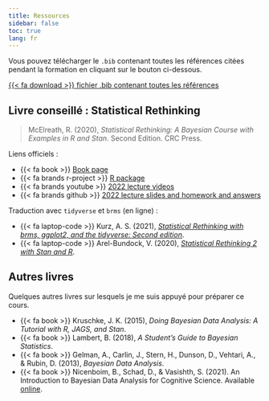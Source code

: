 ```yaml
---
title: Ressources
sidebar: false
toc: true
lang: fr
---
```


Vous pouvez télécharger le `.bib` contenant toutes les références citées pendant la formation en cliquant sur le bouton ci-dessous.

<p><a href="./files/bib/references.bib" class="btn btn-success" role="button">{{< fa download >}} fichier .bib contenant toutes les références </a></p>

## Livre conseillé : Statistical Rethinking

> McElreath, R. (2020), *Statistical Rethinking: A Bayesian Course with Examples in R and Stan*. Second Edition. CRC Press.

Liens officiels :

- {{< fa book >}} [Book page](https://xcelab.net/rm/statistical-rethinking/)
- {{< fa brands r-project >}} [R package](https://github.com/rmcelreath/rethinking)
- {{< fa brands youtube >}} [2022 lecture videos](https://www.youtube.com/playlist?list=PLDcUM9US4XdMROZ57-OIRtIK0aOynbgZN)
- {{< fa brands github >}} [2022 lecture slides and homework and answers](https://github.com/rmcelreath/stat_rethinking_2022)

Traduction avec `tidyverse` et `brms` (en ligne) :

- {{< fa laptop-code >}} Kurz, A. S. (2021), [*Statistical Rethinking with brms, ggplot2, and the tidyverse: Second edition*](https://bookdown.org/content/4857/).
- {{< fa laptop-code >}} Arel-Bundock, V. (2020), [*Statistical Rethinking 2 with Stan and R*](https://vincentarelbundock.github.io/rethinking2/).

## Autres livres

Quelques autres livres sur lesquels je me suis appuyé pour préparer ce cours.

- {{< fa book >}} Kruschke, J. K. (2015), *Doing Bayesian Data Analysis: A Tutorial with R, JAGS, and Stan*.
- {{< fa book >}} Lambert, B. (2018), *A Student’s Guide to Bayesian Statistics*.
- {{< fa book >}} Gelman, A., Carlin, J., Stern, H., Dunson, D., Vehtari, A., & Rubin, D. (2013), *Bayesian Data Analysis*.
- {{< fa book >}} Nicenboim, B., Schad, D., & Vasishth, S. (2021). An Introduction to Bayesian Data Analysis for Cognitive Science. Available [online](https://vasishth.github.io/bayescogsci/book/).
